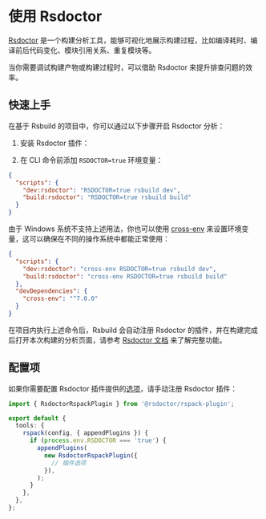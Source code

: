 # 使用 Rsdoctor

[Rsdoctor](https://rsdoctor.dev/) 是一个构建分析工具，能够可视化地展示构建过程，比如编译耗时、编译前后代码变化、模块引用关系、重复模块等。

当你需要调试构建产物或构建过程时，可以借助 Rsdoctor 来提升排查问题的效率。

## 快速上手

在基于 Rsbuild 的项目中，你可以通过以下步骤开启 Rsdoctor 分析：

1. 安装 Rsdoctor 插件：


<PackageManagerTabs command="add @rsdoctor/rspack-plugin -D" />

2. 在 CLI 命令前添加 `RSDOCTOR=true` 环境变量：

```json title="package.json"
{
  "scripts": {
    "dev:rsdoctor": "RSDOCTOR=true rsbuild dev",
    "build:rsdoctor": "RSDOCTOR=true rsbuild build"
  }
}
```

由于 Windows 系统不支持上述用法，你也可以使用 [cross-env](https://www.npmjs.com/package/cross-env) 来设置环境变量，这可以确保在不同的操作系统中都能正常使用：

```json title="package.json"
{
  "scripts": {
    "dev:rsdoctor": "cross-env RSDOCTOR=true rsbuild dev",
    "build:rsdoctor": "cross-env RSDOCTOR=true rsbuild build"
  },
  "devDependencies": {
    "cross-env": "^7.0.0"
  }
}
```

在项目内执行上述命令后，Rsbuild 会自动注册 Rsdoctor 的插件，并在构建完成后打开本次构建的分析页面，请参考 [Rsdoctor 文档](https://rsdoctor.dev/) 来了解完整功能。

## 配置项

如果你需要配置 Rsdoctor 插件提供的[选项](https://rsdoctor.dev/config/options)，请手动注册 Rsdoctor 插件：

```ts title="rsbuild.config.ts"
import { RsdoctorRspackPlugin } from '@rsdoctor/rspack-plugin';

export default {
  tools: {
    rspack(config, { appendPlugins }) {
      if (process.env.RSDOCTOR === 'true') {
        appendPlugins(
          new RsdoctorRspackPlugin({
            // 插件选项
          }),
        );
      }
    },
  },
};
```
